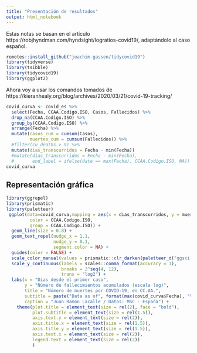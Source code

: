 ```yaml
---
title: "Presentación de resultados"
output: html_notebook
---
```



Estas notas se basan en el artículo https://robjhyndman.com/hyndsight/logratios-covid19/, adaptándolo al caso español.

```r
remotes::install_github("joachim-gassen/tidycovid19")
library(tidyverse)
library(tsibble)
library(tidycovid19)
library(ggplot2)
```

Ahora voy a usar los comandos tomados de https://kieranhealy.org/blog/archives/2020/03/21/covid-19-tracking/

```r
covid_curva <- covid_es %>%
  select(Fecha, CCAA.Codigo.ISO, Casos, Fallecidos) %>%
  drop_na(CCAA.Codigo.ISO) %>%
  group_by(CCAA.Codigo.ISO) %>%
  arrange(Fecha) %>%
  mutate(casos_cum = cumsum(Casos), 
         muertes_cum = cumsum(Fallecidos)) %>%
  #filter(cu_deaths > 9) %>%
  mutate(dias_transcurridos = Fecha - min(Fecha))
  #mutate(dias_transcurridos = Fecha - min(Fecha),
  #       end_label = ifelse(date == max(Fecha), CCAA.Codigo.ISO, NA))
covid_curva
```

## Representación gráfica
```r
library(ggrepel)
library(prismatic)
library(paletteer)
 ggplot(data=covid_curva,mapping = aes(x = dias_transcurridos, y = muertes_cum, 
         color = CCAA.Codigo.ISO, 
         group = CCAA.Codigo.ISO)) + 
  geom_line(size = 0.8) + 
  geom_text_repel(nudge_x = 1.1,
                  nudge_y = 0.1, 
                  segment.color = NA) + 
  guides(color = FALSE) + 
  scale_color_manual(values = prismatic::clr_darken(paletteer_d("ggsci::category20_d3"), 0.2)) +
  scale_y_continuous(labels = scales::comma_format(accuracy = 1), 
                     breaks = 2^seq(4, 12),
                     trans = "log2") + 
  labs(x = "Dias desde el primer caso", 
       y = "Número de fallecimientos acumulados (escala log)", 
       title = "Número de muertes por COVID-19, en CC.AA.", 
       subtitle = paste("Data as of", format(max(covid_curva$Fecha), "%A, %B %e, %Y")), 
       caption = "Juan Ramón Lacalle / Datos: MSC - España") + 
    theme(plot.title = element_text(size = rel(2), face = "bold"),
          plot.subtitle = element_text(size = rel(1.5)),
          axis.text.y = element_text(size = rel(2)),
          axis.title.x = element_text(size = rel(1.5)),
          axis.title.y = element_text(size = rel(1.5)),
          axis.text.x = element_text(size = rel(2)),
          legend.text = element_text(size = rel(2))
          )
```

